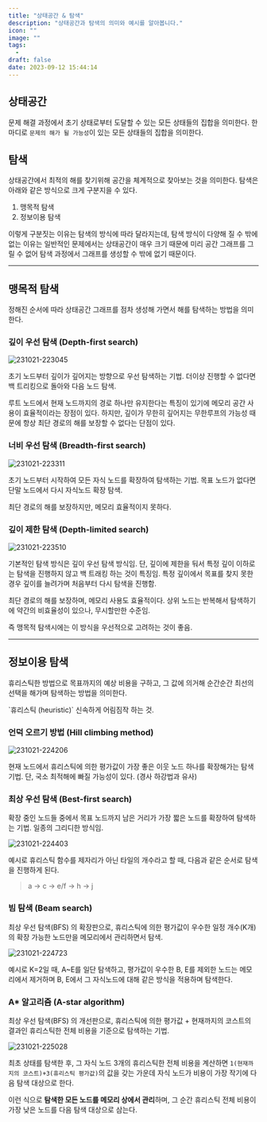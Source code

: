 ```yaml
---
title: "상태공간 & 탐색"
description: "상태공간과 탐색의 의미와 예시를 알아봅니다."
icon: ""
image: ""
tags:
  -
draft: false
date: 2023-09-12 15:44:14
---
```


## 상태공간

문제 해결 과정에서 초기 상태로부터 도달할 수 있는 모든 상태들의 집합을 의미한다.
한 마디로 `문제의 해가 될 가능성`이 있는 모든 상태들의 집합을 의미한다.

## 탐색

상태공간에서 최적의 해를 찾기위해 공간을 체계적으로 찾아보는 것을 의미한다.
탐색은 아래와 같은 방식으로 크게 구분지을 수 있다.

1. 맹목적 탐색
2. 정보이용 탐색

이렇게 구분짓는 이유는 탐색의 방식에 따라 달라지는데,
탐색 방식이 다양해 질 수 밖에 없는 이유는 일반적인 문제에서는 상태공간이 매우 크기 때문에
미리 공간 그래프를 그릴 수 없어 탐색 과정에서 그래프를 생성할 수 밖에 없기 때문이다.

---

## 맹목적 탐색

정해진 순서에 따라 상태공간 그래프를 점차 생성해 가면서 해를 탐색하는 방법을 의미한다.

### 깊이 우선 탐색 (Depth-first search)

![231021-223045](/posts/mid_01/231021-223045.png)

초기 노드부터 깊이가 깊어지는 방향으로 우선 탐색하는 기법.
더이상 진행할 수 없다면 백 트리킹으로 돌아와 다음 노드 탐색.

루트 노드에서 현재 노드까지의 경로 하나만 유지한다는 특징이 있기에 메모리 공간 사용이 효율적이라는 장점이 있다.
하지만, 깊이가 무한히 깊어지는 무한루프의 가능성 때문에 항상 최단 경로의 해를 보장할 수 없다는 단점이 있다.

### 너비 우선 탐색 (Breadth-first search)

![231021-223311](/posts/mid_01/231021-223311.png)

초기 노드부터 시작하여 모든 자식 노드를 확장하여 탐색하는 기법.
목표 노드가 없다면 단말 노드에서 다시 자식노드 확장 탐색.

최단 경로의 해를 보장하지만, 메모리 효율적이지 못하다.

### 깊이 제한 탐색 (Depth-limited search)

![231021-223510](/posts/mid_01/231021-223510.png)

기본적인 탐색 방식은 깊이 우선 탐색 방식임.
단, 깊이에 제한을 둬서 특정 깊이 이하로는 탐색을 진행하지 않고 백 트래킹 하는 것이 특징임.
특정 깊이에서 목표를 찾지 못한 경우 깊이를 늘려가며 처음부터 다시 탐색을 진행함.

최단 경로의 해를 보장하며, 메모리 사용도 효율적이다.
상위 노드는 반복해서 탐색하기에 약간의 비효율성이 있으나, 무시할만한 수준임.

즉 맹목적 탐색시에는 이 방식을 우선적으로 고려하는 것이 좋음.

---

## 정보이용 탐색

휴리스틱한 방법으로 목표까지의 예상 비용을 구하고, 그 값에 의거해 순간순간 최선의 선택을 해가며 탐색하는 방법을 의미한다.

<tip>
  `휴리스틱 (heuristic)`
  신속하게 어림짐작 하는 것.
</tip>

### 언덕 오르기 방법 (Hill climbing method)

![231021-224206](/posts/mid_01/231021-224206.png)

현재 노드에서 휴리스틱에 의한 평가값이 가장 좋은 이웃 노드 하나를 확장해가는 탐색기법.
단, 국소 최적해에 빠질 가능성이 있다.
(경사 하강법과 유사)

### 최상 우선 탐색 (Best-first search)

확장 중인 노드들 중에서 목표 노드까지 남은 거리가 가장 짧은 노드를 확장하여 탐색하는 기법.
일종의 그리디한 방식임.

![231021-224403](/posts/mid_01/231021-224403.png)

예시로 휴리스틱 함수를 제자리가 아닌 타일의 개수라고 할 때, 다음과 같은 순서로 탐색을 진행하게 된다.

> a &rarr; c &rarr; e/f &rarr; h &rarr; j

### 빔 탐색 (Beam search)

최상 우선 탐색(BFS) 의 확장판으로, 휴리스틱에 의한 평가값이 우수한 일정 개수(K개)의 확장 가능한 노드만을 메모리에서 관리하면서 탐색.

![231021-224723](/posts/mid_01/231021-224723.png)

예시로 K=2일 때, A~E를 일단 탐색하고, 평가값이 우수한 B, E를 제외한 노드는 메모리에서 제거하며 B, E에서 그 자식노드에 대해 같은 방식을 적용하며 탐색한다.

### A* 알고리즘 (A-star algorithm)

최상 우선 탐색(BFS) 의 개선판으로, 휴리스틱에 의한 평가값 + 현재까지의 코스트의 결과인 휴리스틱한 전체 비용을 기준으로 탐색하는 기법.

![231021-225028](/posts/mid_01/231021-225028.png)

최초 상태를 탐색한 후, 그 자식 노드 3개의 휴리스틱한 전체 비용을 계산하면 `1(현재까지의 코스트)+3(휴리스틱 평가값)`의 값을 갖는 가운데 자식 노드가 비용이 가장 작기에 다음 탐색 대상으로 한다.

이런 식으로 **탐색한 모든 노드를 메모리 상에서 관리**하며, 그 순간 휴리스틱 전체 비용이 가장 낮은 노드를 다음 탐색 대상으로 삼는다.